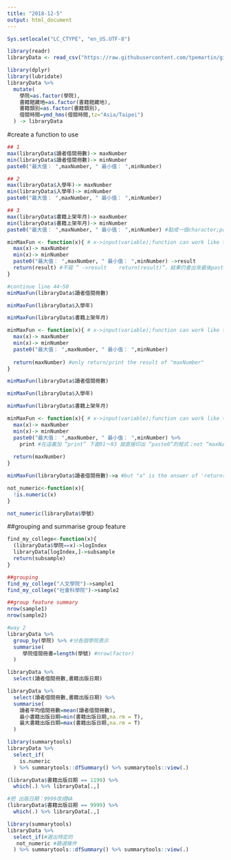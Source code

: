 ```yaml
---
title: "2018-12-5"
output: html_document
---
```

```r
Sys.setlocale("LC_CTYPE", "en_US.UTF-8")
```


```r
library(readr)
libraryData <- read_csv("https://raw.githubusercontent.com/tpemartin/github-data/master/library100_102.csv")
```

```r
library(dplyr)
library(lubridate)
libraryData %>%
  mutate(
    學院=as.factor(學院),
    書籍館藏地=as.factor(書籍館藏地),
    書籍類別=as.factor(書籍類別),
    借閱時間=ymd_hms(借閱時間,tz="Asia/Taipei")
  ) -> libraryData
```

#create a function to use
```r
## 1
max(libraryData$讀者借閱冊數)-> maxNumber
min(libraryData$讀者借閱冊數)-> minNumber
paste0("最大值： ",maxNumber, " 最小值： ",minNumber)

## 2
max(libraryData$入學年)-> maxNumber
min(libraryData$入學年)-> minNumber
paste0("最大值： ",maxNumber, " 最小值： ",minNumber)

## 3
max(libraryData$書籍上架年月)-> maxNumber
min(libraryData$書籍上架年月)-> minNumber
paste0("最大值： ",maxNumber, " 最小值： ",minNumber) #黏成一個character;paste0-do a simple job (paste-is more complicate on setting)
```

```r
minMaxFun <- function(x){ # x->input(variable);function can work like things
  max(x)-> maxNumber
  min(x)-> minNumber
  paste0("最大值： ",maxNumber, " 最小值： ",minNumber) ->result
  return(result) #不寫 “ ->result    return(result)”，結果仍會出來最後paste0的結果
}
```

```r
#continue line 44~50
minMaxFun(libraryData$讀者借閱冊數)

minMaxFun(libraryData$入學年)

minMaxFun(libraryData$書籍上架年月)
```

```r
minMaxFun <- function(x){ # x->input(variable);function can work like things
  max(x)-> maxNumber
  min(x)-> minNumber
  paste0("最大值： ",maxNumber, " 最小值： ",minNumber) 
  
  return(maxNumber) #only return/print the result of "maxNumber" 
}
```

```r
minMaxFun(libraryData$讀者借閱冊數)

minMaxFun(libraryData$入學年)

minMaxFun(libraryData$書籍上架年月)
```

```r
minMaxFun <- function(x){ # x->input(variable);function can work like things
  max(x)-> maxNumber
  min(x)-> minNumber
  paste0("最大值： ",maxNumber, " 最小值： ",minNumber) %>%
    print #在這裏加 “print” 下面91～93 就直接印出 “paste0”的程式；not “maxNumber”的值
  
  return(maxNumber)  
}
```

```r
minMaxFun(libraryData$讀者借閱冊數)->a #but "a" is the answer of 'return(maxNumber)'
```
```r
not_numeric<-function(x){
  !is.numeric(x)
}
```
```r
not_numeric(libraryData$學號)
```
##grouping and summarise group feature
```r
find_my_college<-function(x){
  (libraryData$學院==x)->logIndex
  libraryData[logIndex,]->subsample
  return(subsample)
}
```
```r
##grouping
find_my_college("人文學院")->sample1
find_my_college("社會科學院")->sample2

##group feature summary
nrow(sample1)
nrow(sample2)
```
```r
#way 2 
libraryData %>%
  group_by(學院) %>% #分各個學院表示 
  summarise(
     學院借閱冊書=length(學號) #nrow(factor)
  )
```



```r
libraryData %>%
  select(讀者借閱冊數,書籍出版日期) 
```
```r
libraryData %>%
  select(讀者借閱冊數,書籍出版日期) %>%
  summarise(
    讀者平均借閱冊數=mean(讀者借閱冊數),
    最小書籍出版日期=min(書籍出版日期,na.rm = T),
    最大書籍出版日期=max(書籍出版日期,na.rm = T)
  )
```

```r
library(summarytools)
libraryData %>%
  select_if(
    is.numeric
  ) %>% summarytools::dfSummary() %>% summarytools::view(.)
```

```r
(libraryData$書籍出版日期 == 1199) %>%
  which(.) %>% libraryData[.,]
```
```r
#把 出版日期：9999改成NA
(libraryData$書籍出版日期 == 9999) %>%
  which(.) %>% libraryData[.,]
```

```r
library(summarytools)
libraryData %>%
  select_if(#選出特定的
   not_numeric #篩選條件
  ) %>% summarytools::dfSummary() %>% summarytools::view(.)
```



